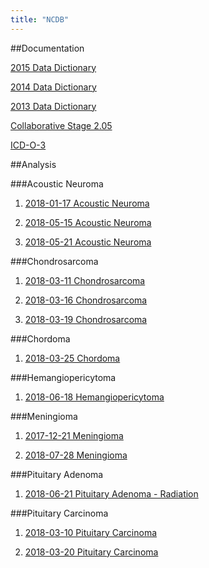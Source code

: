 ---
title: "NCDB"
---




##Documentation

[2015 Data Dictionary](../2015_PUF_Data_Dictionary.pdf)

[2014 Data Dictionary](../2014_PUF_Data_Dictionary.pdf)

[2013 Data Dictionary](../2013_PUF_Data_Dictionary.pdf)

[Collaborative Stage 2.05](https://cancerstaging.org/cstage/schema/Pages/version0205.aspx)

[ICD-O-3](../ICD-O-3.pdf)

##Analysis

###Acoustic Neuroma

1. [2018-01-17 Acoustic Neuroma](../20180127_AN_2015.nb.html)

2. [2018-05-15 Acoustic Neuroma](../20180515_AN_2015_RAF.nb.html)

3. [2018-05-21 Acoustic Neuroma](../20180521_AN_2015_JB.nb.html)

###Chondrosarcoma

1. [2018-03-11 Chondrosarcoma](../20180311_chondrosarcoma_b_2015.nb.html) 

2. [2018-03-16 Chondrosarcoma](../20180316_chondrosarcoma_2015.nb.html)

3. [2018-03-19 Chondrosarcoma](../20180319_chondrosarcoma_2015.nb.html)

###Chordoma

1. [2018-03-25 Chordoma](../20180325_chordoma_2015.nb.html)

###Hemangiopericytoma

1. [2018-06-18 Hemangiopericytoma](../20180618_Hemangiopericytoma.nb.html) 

###Meningioma

1. [2017-12-21 Meningioma](../20171221_Meningioma_2015.nb.html)

2. [2018-07-28 Meningioma](../20180728_Meningioma_2015.nb.html)


###Pituitary Adenoma

1. [2018-06-21 Pituitary Adenoma - Radiation](../20180621_Pit_Aden.nb.html)

###Pituitary Carcinoma

1. [2018-03-10 Pituitary Carcinoma](../20180310_pit_ca.nb.html)

2. [2018-03-20 Pituitary Carcinoma](../20180320_pit_ca.nb.html)

